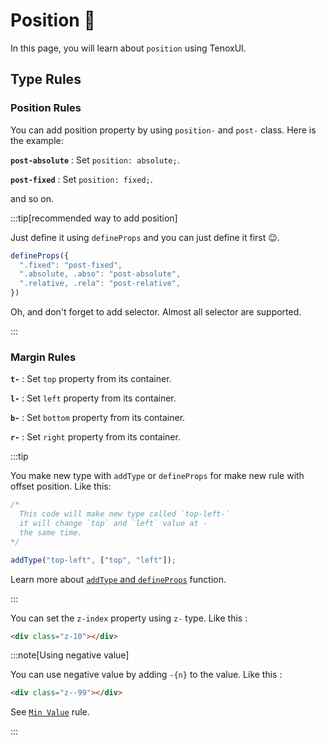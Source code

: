 
# Position 📍

In this page, you will learn about `position` using TenoxUI.

## Type Rules

<Tabs>
  <TabItem value="position" label="Position">

### Position Rules

You can add position property by using `position-` and `post-` class. Here is the example:

**`post-absolute`** : Set `position: absolute;`.

**`post-fixed`** : Set `position: fixed;`.

and so on.

:::tip[recommended way to add position]

Just define it using `defineProps` and you can just define it first 😉.

```js
defineProps({
  ".fixed": "post-fixed",
  ".absolute, .abso": "post-absolute",
  ".relative, .rela": "post-relative",
})
```

Oh, and don't forget to add selector. Almost all selector are supported.

:::

</TabItem>

<TabItem value="offset" label="Offset">

### Margin Rules

**`t-`** : Set `top` property from its container.

**`l-`** : Set `left` property from its container.

**`b-`** : Set `bottom` property from its container.

**`r-`** : Set `right` property from its container.

:::tip

You make new type with `addType` or `defineProps` for make new rule with offset position. Like this:

```js
/*
  This code will make new type called `top-left-`
  it will change `top` and `left` value at -
  the same time.
*/

addType("top-left", ["top", "left"]);
```

Learn more about [`addType` and `defineProps`](/docs/function/addtype-and-defineprops) function.

:::

</TabItem>

<TabItem value="zindex" label="z-index">

You can set the `z-index` property using `z-` type. Like this :

```html
<div class="z-10"></div>
```

:::note[Using negative value]

You can use negative value by adding `-{n}` to the value. Like this :

```html
<div class="z--99"></div>
```

See [`Min Value`](/docs/extras/all-value#4-min-value) rule.

:::


</TabItem>

</Tabs>



